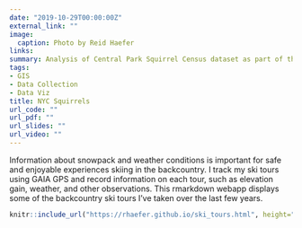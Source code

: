 ```yaml
---
date: "2019-10-29T00:00:00Z"
external_link: ""
image:
  caption: Photo by Reid Haefer
links:
summary: Analysis of Central Park Squirrel Census dataset as part of the October 29th, 2019 TidyTuesday data series.
tags:
- GIS
- Data Collection
- Data Viz
title: NYC Squirrels
url_code: ""
url_pdf: ""
url_slides: ""
url_video: ""
---
```


Information about snowpack and weather conditions is important for safe and enjoyable experiences skiing in the backcountry. I track my ski tours using GAIA GPS and record information on each tour, such as elevation gain, weather, and other observations. This rmarkdown webapp displays some of the backcountry ski tours I've taken over the last few years.

```r
knitr::include_url("https://rhaefer.github.io/ski_tours.html", height="1000px")
```
